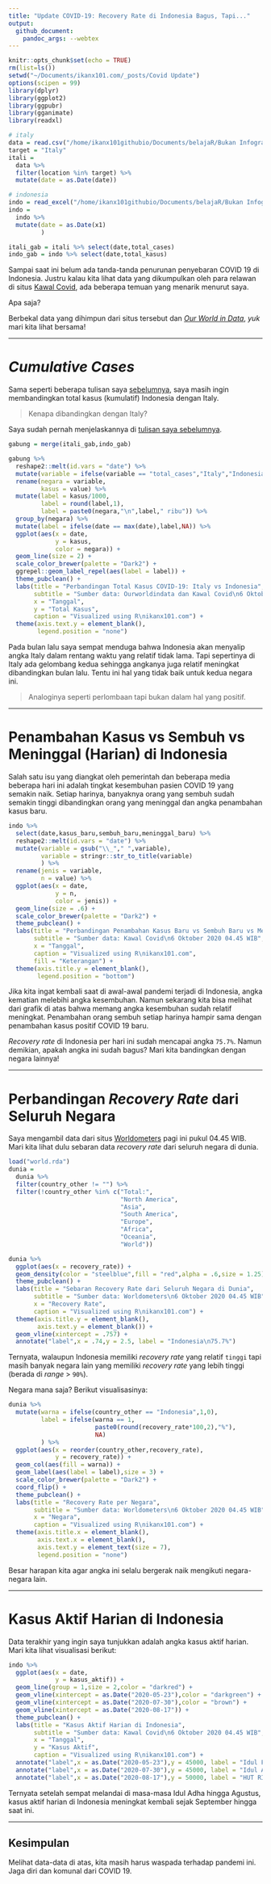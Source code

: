 ```yaml
---
title: "Update COVID-19: Recovery Rate di Indonesia Bagus, Tapi..."
output: 
  github_document:
    pandoc_args: --webtex
---
```


```r
knitr::opts_chunk$set(echo = TRUE)
rm(list=ls())
setwd("~/Documents/ikanx101.com/_posts/Covid Update")
options(scipen = 99)
library(dplyr)
library(ggplot2)
library(ggpubr)
library(gganimate)
library(readxl)

# italy
data = read.csv("/home/ikanx101githubio/Documents/belajaR/Bukan Infografis/Covid Data/owid-covid-data.csv")
target = "Italy"
itali = 
  data %>% 
  filter(location %in% target) %>% 
  mutate(date = as.Date(date))

# indonesia
indo = read_excel("/home/ikanx101githubio/Documents/belajaR/Bukan Infografis/Covid Data/COVID-19 di Indonesia @kawalcovid19.xlsx") %>% janitor::clean_names()
indo = 
  indo %>% 
  mutate(date = as.Date(x1)
         )

itali_gab = itali %>% select(date,total_cases)
indo_gab = indo %>% select(date,total_kasus)
```

Sampai saat ini belum ada tanda-tanda penurunan penyebaran COVID 19 di Indonesia. Justru kalau kita lihat data yang dikumpulkan oleh para relawan di situs [Kawal Covid](https://kawalcovid19.id/), ada beberapa temuan yang menarik menurut saya. 

Apa saja?

Berbekal data yang dihimpun dari situs tersebut dan [_Our World in Data_](https://ourworldindata.org/coronavirus), _yuk_ mari kita lihat bersama!

---

# _Cumulative Cases_

Sama seperti beberapa tulisan saya [sebelumnya](https://ikanx101.com/tags/#corona-virus), saya masih ingin membandingkan total kasus (kumulatif) Indonesia dengan Italy.

> Kenapa dibandingkan dengan Italy?

Saya sudah pernah menjelaskannya di [tulisan saya sebelumnya](https://ikanx101.com/blog/psbbt/#cumulative-confirmed-cases).

```r
gabung = merge(itali_gab,indo_gab)

gabung %>% 
  reshape2::melt(id.vars = "date") %>% 
  mutate(variable = ifelse(variable == "total_cases","Italy","Indonesia")) %>% 
  rename(negara = variable,
         kasus = value) %>% 
  mutate(label = kasus/1000,
         label = round(label,1),
         label = paste0(negara,"\n",label," ribu")) %>% 
  group_by(negara) %>% 
  mutate(label = ifelse(date == max(date),label,NA)) %>% 
  ggplot(aes(x = date,
             y = kasus,
             color = negara)) +
  geom_line(size = 2) +
  scale_color_brewer(palette = "Dark2") +
  ggrepel::geom_label_repel(aes(label = label)) +
  theme_pubclean() +
  labs(title = "Perbandingan Total Kasus COVID-19: Italy vs Indonesia",
       subtitle = "Sumber data: Ourworldindata dan Kawal Covid\n6 Oktober 2020 04.45 WIB",
       x = "Tanggal",
       y = "Total Kasus",
       caption = "Visualized using R\nikanx101.com") +
  theme(axis.text.y = element_blank(),
        legend.position = "none")


```

Pada bulan lalu saya sempat menduga bahwa Indonesia akan menyalip angka Italy dalam rentang waktu yang relatif tidak lama. Tapi sepertinya di Italy ada gelombang kedua sehingga angkanya juga relatif meningkat dibandingkan bulan lalu. Tentu ini hal yang tidak baik untuk kedua negara ini.

> Analoginya seperti perlombaan tapi bukan dalam hal yang positif.

---

# Penambahan Kasus vs Sembuh vs Meninggal (Harian) di Indonesia

Salah satu isu yang diangkat oleh pemerintah dan beberapa media beberapa hari ini adalah tingkat kesembuhan pasien COVID 19 yang semakin naik. Setiap harinya, banyaknya orang yang sembuh sudah semakin tinggi dibandingkan orang yang meninggal dan angka penambahan kasus baru.

```r
indo %>% 
  select(date,kasus_baru,sembuh_baru,meninggal_baru) %>% 
  reshape2::melt(id.vars = "date") %>% 
  mutate(variable = gsub("\\_"," ",variable),
         variable = stringr::str_to_title(variable)
         ) %>% 
  rename(jenis = variable,
         n = value) %>% 
  ggplot(aes(x = date,
             y = n,
             color = jenis)) +
  geom_line(size = .6) +
  scale_color_brewer(palette = "Dark2") +
  theme_pubclean() +
  labs(title = "Perbandingan Penambahan Kasus Baru vs Sembuh Baru vs Meninggal Baru Harian\ndi Indonesia",
       subtitle = "Sumber data: Kawal Covid\n6 Oktober 2020 04.45 WIB",
       x = "Tanggal",
       caption = "Visualized using R\nikanx101.com",
       fill = "Keterangan") +
  theme(axis.title.y = element_blank(),
        legend.position = "bottom")
```

Jika kita ingat kembali saat di awal-awal pandemi terjadi di Indonesia, angka kematian melebihi angka kesembuhan. Namun sekarang kita bisa melihat dari grafik di atas bahwa memang angka kesembuhan sudah relatif meningkat. Penambahan orang sembuh setiap harinya hampir sama dengan penambahan kasus positif COVID 19 baru.

_Recovery rate_ di Indonesia per hari ini sudah mencapai angka `75.7%`. Namun demikian, apakah angka ini sudah bagus? Mari kita bandingkan dengan negara lainnya!

---

# Perbandingan _Recovery Rate_ dari Seluruh Negara

Saya mengambil data dari situs [Worldometers](https://www.worldometers.info/coronavirus/) pagi ini pukul 04.45 WIB. Mari kita lihat dulu sebaran data _recovery rate_ dari seluruh negara di dunia.

```r
load("world.rda")
dunia = 
  dunia %>% 
  filter(country_other != "") %>% 
  filter(!country_other %in% c("Total:",
                               "North America",
                               "Asia",
                               "South America",
                               "Europe",
                               "Africa",
                               "Oceania",
                               "World"))

dunia %>% 
  ggplot(aes(x = recovery_rate)) +
  geom_density(color = "steelblue",fill = "red",alpha = .6,size = 1.25) +
  theme_pubclean() +
  labs(title = "Sebaran Recovery Rate dari Seluruh Negara di Dunia",
       subtitle = "Sumber data: Worldometers\n6 Oktober 2020 04.45 WIB",
       x = "Recovery Rate",
       caption = "Visualized using R\nikanx101.com") +
  theme(axis.title.y = element_blank(),
        axis.text.y = element_blank()) +
  geom_vline(xintercept = .757) +
  annotate("label",x = .74,y = 2.5, label = "Indonesia\n75.7%")
```

Ternyata, walaupun Indonesia memiliki _recovery rate_ yang relatif `tinggi` tapi masih banyak negara lain yang memiliki _recovery rate_ yang lebih tinggi (berada di _range_ > `90%`).

Negara mana saja? Berikut visualisasinya:

```r
dunia %>% 
  mutate(warna = ifelse(country_other == "Indonesia",1,0),
         label = ifelse(warna == 1, 
                        paste0(round(recovery_rate*100,2),"%"),
                        NA)
         ) %>% 
  ggplot(aes(x = reorder(country_other,recovery_rate),
             y = recovery_rate)) +
  geom_col(aes(fill = warna)) +
  geom_label(aes(label = label),size = 3) +
  scale_color_brewer(palette = "Dark2") +
  coord_flip() +
  theme_pubclean() +
  labs(title = "Recovery Rate per Negara",
       subtitle = "Sumber data: Worldometers\n6 Oktober 2020 04.45 WIB",
       x = "Negara",
       caption = "Visualized using R\nikanx101.com") +
  theme(axis.title.x = element_blank(),
        axis.text.x = element_blank(),
        axis.text.y = element_text(size = 7),
        legend.position = "none")
```


Besar harapan kita agar angka ini selalu bergerak naik mengikuti negara-negara lain.

---

# Kasus Aktif Harian di Indonesia

Data terakhir yang ingin saya tunjukkan adalah angka kasus aktif harian. Mari kita lihat visualisasi berikut:

```r
indo %>% 
  ggplot(aes(x = date,
             y = kasus_aktif)) +
  geom_line(group = 1,size = 2,color = "darkred") +
  geom_vline(xintercept = as.Date("2020-05-23"),color = "darkgreen") +
  geom_vline(xintercept = as.Date("2020-07-30"),color = "brown") +
  geom_vline(xintercept = as.Date("2020-08-17")) +
  theme_pubclean() +
  labs(title = "Kasus Aktif Harian di Indonesia",
       subtitle = "Sumber data: Kawal Covid\n6 Oktober 2020 04.45 WIB",
       x = "Tanggal",
       y = "Kasus Aktif",
       caption = "Visualized using R\nikanx101.com") +
  annotate("label",x = as.Date("2020-05-23"),y = 45000, label = "Idul Fitri",color = "darkgreen") +
  annotate("label",x = as.Date("2020-07-30"),y = 45000, label = "Idul Adha",color = "brown") +
  annotate("label",x = as.Date("2020-08-17"),y = 50000, label = "HUT RI")
```

Ternyata setelah sempat melandai di masa-masa Idul Adha hingga Agustus, kasus aktif harian di Indonesia meningkat kembali sejak September hingga saat ini.

---

## Kesimpulan

Melihat data-data di atas, kita masih harus waspada terhadap pandemi ini. Jaga diri dan komunal dari COVID 19.